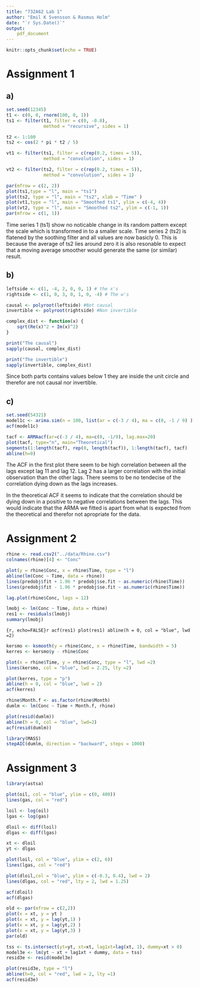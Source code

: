 ```yaml
---
title: "732A62 Lab 1"
author: "Emil K Svensson & Rasmus Holm"
date: "`r Sys.Date()`"
output:
    pdf_document
---
```


```r
knitr::opts_chunk$set(echo = TRUE)
```

# Assignment 1

## a)

```r
set.seed(12345)
t1 <- c(0, 0, rnorm(100, 0, 1))
ts1 <- filter(t1, filter = c(0, -0.8),
              method = "recursive", sides = 1)

t2 <- 1:100
ts2 <- cos(2 * pi * t2 / 5)

vt1 <- filter(ts1, filter = c(rep(0.2, times = 5)),
              method = "convolution", sides = 1)

vt2 <- filter(ts2, filter = c(rep(0.2, times = 5)),
              method = "convolution", sides = 1)
```

```r
par(mfrow = c(2, 2))
plot(ts1,type = "l", main = "ts1")
plot(ts2, type = "l", main = "ts2", xlab = "Time" )
plot(vt1,type = "l", main = "Smoothed ts1", ylim = c(-4, 4))
plot(vt2, type = "l", main = "Smoothed ts2", ylim = c(-1, 1))
par(mfrow = c(1, 1))
```

Time series 1 (ts1) show no noticable change in its random pattern except the scale which is transformed in to a smaller scale. Time series 2 (ts2) is flatened by the soothing filter and all values are now basicly 0. This is because the average of ts2 lies around zero it is also resonable to expect that a moving average smoother would generate the same (or similar) result.

## b)

```r
leftside <- c(1, -4, 2, 0, 0, 1) # the x's
rightside <- c(1, 0, 3, 0, 1, 0, -4) # The w's

causal <- polyroot(leftside) #Not causal
invertible <- polyroot(rightside) #Non invertible

complex_dist <- function(x) {
    sqrt(Re(x)^2 + Im(x)^2)
}

print("The causal")
sapply(causal, complex_dist)

print("The invertible")
sapply(invertible, complex_dist)
```

Since both parts contains values below 1 they are inside the unit circle and therefor are not causal nor invertible.

## c)

```r
set.seed(54321)
model1c <- arima.sim(n = 100, list(ar = c(-3 / 4), ma = c(0, -1 / 9) ))
acf(model1c)

tacf <- ARMAacf(ar=c(-3 / 4), ma=c(0, -1/9), lag.max=20)
plot(tacf, type="n", main="Theoretical")
segments(1:length(tacf), rep(0, length(tacf)), 1:length(tacf), tacf)
abline(h=0)
```

The ACF in the first plot there seem to be high correlation between all the lags except lag 11 and lag 12. Lag 2 has a larger correlation with the initial observation than the other lags. There seems to be no tendecise of the correlation dying down as the lags increases. 

In the theoretical ACF it seems to indicate that the correlation should be dying down in a positive to negative correlations between the lags. This would indicate that the ARMA we fitted is apart from what is expected from the theoretical and therefor not apropriate for the data.

# Assignment 2

```r
rhine <- read.csv2("../data/Rhine.csv")
colnames(rhine)[4] <- "Conc"
```

```r
plot(y = rhine$Conc, x = rhine$Time, type = "l")
abline(lm(Conc ~ Time, data = rhine))
lines(predobj$fit + 1.96 * predobj$se.fit ~ as.numeric(rhine$Time))
lines(predobj$fit - 1.96 * predobj$se.fit ~ as.numeric(rhine$Time))

lag.plot(rhine$Conc, lags = 12)
```

```r
lmobj <- lm(Conc ~ Time, data = rhine)
res1 <- residuals(lmobj)
summary(lmobj)
```

```{r, echo=FALSE}r
acf(res1)
plot(res1)
abline(h = 0, col = "blue", lwd =2)
```

```r
kersmo <- ksmooth(y = rhine$Conc, x = rhine$Time, bandwidth = 5)
kerres <- kersmo$y - rhine$Conc
```

```r
plot(x = rhine$Time, y = rhine$Conc, type = "l", lwd =2)
lines(kersmo, col = "blue", lwd = 2.25, lty =2)

plot(kerres, type = "p")
abline(h = 0, col = "blue", lwd = 2)
acf(kerres)
```

```r
rhine$Month.f <- as.factor(rhine$Month)
dumlm <- lm(Conc ~ Time + Month.f, rhine)
```

```r
plot(resid(dumlm))
abline(h = 0, col = "blue", lwd=2)
acf(resid(dumlm))
```

```r
library(MASS)
stepAIC(dumlm, direction = "backward", steps = 1000)
```

# Assignment 3

```r
library(astsa)

plot(oil, col = "blue", ylim = c(0, 400))
lines(gas, col = "red")

loil <- log(oil)
lgas <- log(gas)

dloil <- diff(loil)
dlgas <- diff(lgas)

xt <- dloil
yt <- dlgas
```

```r
plot(loil, col = "blue", ylim = c(2, 6))
lines(lgas, col = "red")
```

```r
plot(dloil,col = "blue", ylim = c(-0.3, 0.4), lwd = 2)
lines(dlgas, col = "red", lty = 2, lwd = 1.25)

acf(dloil)
acf(dlgas)
```

```r
old <- par(mfrow = c(2,2))
plot(x = xt, y = yt )
plot(x = xt, y = lag(yt,1) )
plot(x = xt, y = lag(yt,2) )
plot(x = xt, y = lag(yt,3) )
par(old)
```

```r
tss <- ts.intersect(yt=yt, xt=xt, lag1xt=lag(xt, 1), dummy=xt > 0)
model3e <- lm(yt ~ xt + lag1xt + dummy, data = tss)
resid3e <- resid(model3e)
```

```r
plot(resid3e, type = "l")
abline(h=0, col = "red", lwd = 2, lty =1)
acf(resid3e)
```
